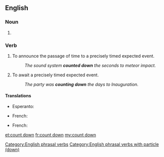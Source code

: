 ==English==

===Noun===
{{en-noun}}

# {{alternative spelling of|countdown}}

===Verb===
{{en-verb|inf=[[count]] [[down]]|counts down|counting down|counted down}}  

# To announce the passage of time to a precisely timed expected event.
#: ''The sound system '''counted down''' the seconds to meteor impact.''
# To await a precisely timed expected event.
#: ''The party was '''counting down''' the days to Inauguration.''

====Translations====
{{trans-top|announce the passage of time}}
* Esperanto: {{t-|eo|dekalkuli}}
{{trans-mid}}
* French: {{t|fr|décompter}}
{{trans-bottom}}

{{trans-top|await a precisely timed expected event}}
* French: {{t|fr|décompter}}
{{trans-mid}}
{{trans-bottom}}

[[Category:English phrasal verbs]]
[[Category:English phrasal verbs with particle (down)]]

[[et:count down]]
[[fr:count down]]
[[my:count down]]